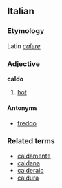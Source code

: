 ==Italian==
===Etymology===
Latin ''[[calere]]''
===Adjective===
'''caldo'''

# [[hot]]

====Antonyms====
*[[freddo]]

===Related terms===
*[[caldamente]]
*[[caldana]]
*[[calderaio]]
*[[caldura]]